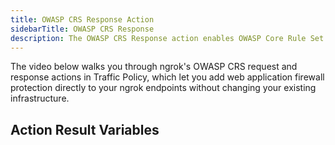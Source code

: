 ```yaml
---
title: OWASP CRS Response Action
sidebarTitle: OWASP CRS Response
description: The OWASP CRS Response action enables OWASP Core Rule Set (CRS) to analyze outgoing HTTP responses from your endpoint and protect against common web attacks.
---
```






The video below walks you through ngrok's OWASP CRS request and response actions in Traffic Policy, which let you add web application firewall protection directly to your ngrok endpoints without changing your existing infrastructure.

<YouTubeEmbed videoId="HHxj5VGFTEA" title="Block web attacks with ngrok's OWASP CRS Response" />

<ActionOverview />
<ActionConfig />
<ActionBehavior />
<ActionExamples />

## Action Result Variables

<ActionVariablesDescription />
<ActionVariables />
